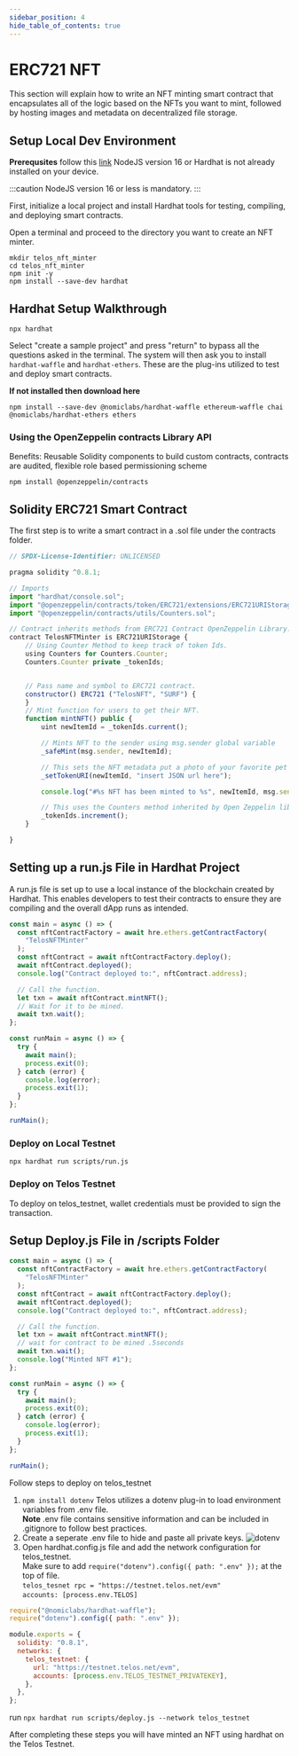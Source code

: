 ```yaml
---
sidebar_position: 4
hide_table_of_contents: true
---
```


# ERC721 NFT

This section will explain how to write an NFT minting smart contract that encapsulates all of the logic based on the NFTs you want to mint, followed by hosting images and metadata on decentralized file storage.

## Setup Local Dev Environment

**Prerequsites** follow this [link](https://hardhat.org/tutorial/setting-up-the-environment.html) NodeJS version 16 or Hardhat is not already installed on your device.

:::caution
NodeJS version 16 or less is mandatory.
:::

First, initialize a local project and install Hardhat tools for testing, compiling, and deploying smart contracts.

Open a terminal and proceed to the directory you want to create an NFT minter.

```
mkdir telos_nft_minter
cd telos_nft_minter
npm init -y
npm install --save-dev hardhat
```

## Hardhat Setup Walkthrough

```
npx hardhat
```

Select "create a sample project" and press "return" to bypass all the questions asked in the terminal. The system will then ask you to install `hardhat-waffle` and `hardhat-ethers`. These are the plug-ins utilized to test and deploy smart contracts.

**If not installed then download here**

```
npm install --save-dev @nomiclabs/hardhat-waffle ethereum-waffle chai @nomiclabs/hardhat-ethers ethers

```

### Using the OpenZeppelin contracts Library API

Benefits: Reusable Solidity components to build custom contracts, contracts are audited, flexible role based permissioning scheme

```
npm install @openzeppelin/contracts
```

## Solidity ERC721 Smart Contract

The first step is to write a smart contract in a .sol file under the contracts folder.

```js title="/contracts/TelosNFTMinter.sol"
// SPDX-License-Identifier: UNLICENSED

pragma solidity ^0.8.1;

// Imports
import "hardhat/console.sol";
import "@openzeppelin/contracts/token/ERC721/extensions/ERC721URIStorage.sol";
import "@openzeppelin/contracts/utils/Counters.sol";

// Contract inherits methods from ERC721 Contract OpenZeppelin Library.
contract TelosNFTMinter is ERC721URIStorage {
    // Using Counter Method to keep track of token Ids.
    using Counters for Counters.Counter;
    Counters.Counter private _tokenIds;


    // Pass name and symbol to ERC721 contract.
    constructor() ERC721 ("TelosNFT", "SURF") {
    }
    // Mint function for users to get their NFT.
    function mintNFT() public {
        uint newItemId = _tokenIds.current();

        // Mints NFT to the sender using msg.sender global variable
        _safeMint(msg.sender, newItemId);

        // This sets the NFT metadata put a photo of your favorite pet for now...
        _setTokenURI(newItemId, "insert JSON url here");

        console.log("#%s NFT has been minted to %s", newItemId, msg.sender);

        // This uses the Counters method inherited by Open Zeppelin library
        _tokenIds.increment();
    }

}
```

## Setting up a run.js File in Hardhat Project

A run.js file is set up to use a local instance of the blockchain created by Hardhat. This enables developers to test their contracts to ensure they are compiling and the overall dApp runs as intended.

```js title="scripts/run.js"
const main = async () => {
  const nftContractFactory = await hre.ethers.getContractFactory(
    "TelosNFTMinter"
  );
  const nftContract = await nftContractFactory.deploy();
  await nftContract.deployed();
  console.log("Contract deployed to:", nftContract.address);

  // Call the function.
  let txn = await nftContract.mintNFT();
  // Wait for it to be mined.
  await txn.wait();
};

const runMain = async () => {
  try {
    await main();
    process.exit(0);
  } catch (error) {
    console.log(error);
    process.exit(1);
  }
};

runMain();
```

### Deploy on Local Testnet

```
npx hardhat run scripts/run.js
```

### Deploy on Telos Testnet

To deploy on telos_testnet, wallet credentials must be provided to sign the transaction.

## Setup Deploy.js File in /scripts Folder

```js title="scripts/deploy.js"
const main = async () => {
  const nftContractFactory = await hre.ethers.getContractFactory(
    "TelosNFTMinter"
  );
  const nftContract = await nftContractFactory.deploy();
  await nftContract.deployed();
  console.log("Contract deployed to:", nftContract.address);

  // Call the function.
  let txn = await nftContract.mintNFT();
  // wait for contract to be mined .5seconds
  await txn.wait();
  console.log("Minted NFT #1");
};

const runMain = async () => {
  try {
    await main();
    process.exit(0);
  } catch (error) {
    console.log(error);
    process.exit(1);
  }
};

runMain();
```

Follow steps to deploy on telos_testnet

1. `npm install dotenv` Telos utilizes a dotenv plug-in to load environment variables from .env file.  
   **Note** .env file contains sensitive information and can be included in .gitignore to follow best practices.
2. Create a seperate .env file to hide and paste all private keys.
   ![dotenv](/img/dotenv.png)
3. Open hardhat.config.js file and add the network configuration for telos_testnet.  
   Make sure to add `require("dotenv").config({ path: ".env" });` at the top of file.  
   `telos_tesnet rpc = "https://testnet.telos.net/evm"`  
   `accounts: [process.env.TELOS]`  

```js title="Telos_NFT_MINTER/hardhat.config.js"
require("@nomiclabs/hardhat-waffle");
require("dotenv").config({ path: ".env" });

module.exports = {
  solidity: "0.8.1",
  networks: {
    telos_testnet: {
      url: "https://testnet.telos.net/evm",
      accounts: [process.env.TELOS_TESTNET_PRIVATEKEY],
    },
  },
};
```

run `npx hardhat run scripts/deploy.js --network telos_testnet`

After completing these steps you will have minted an NFT using hardhat on the Telos Testnet.
